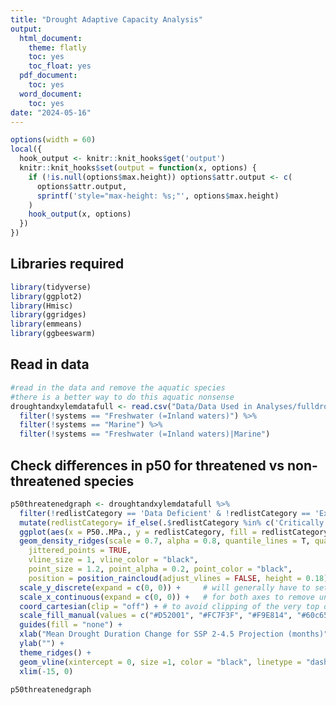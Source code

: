 ```yaml
---
title: "Drought Adaptive Capacity Analysis"
output:
  html_document:
    theme: flatly
    toc: yes
    toc_float: yes
  pdf_document:
    toc: yes
  word_document:
    toc: yes
date: "2024-05-16"
---
```



```r
options(width = 60)
local({
  hook_output <- knitr::knit_hooks$get('output')
  knitr::knit_hooks$set(output = function(x, options) {
    if (!is.null(options$max.height)) options$attr.output <- c(
      options$attr.output,
      sprintf('style="max-height: %s;"', options$max.height)
    )
    hook_output(x, options)
  })
})
```

## Libraries required

```r
library(tidyverse)
library(ggplot2)
library(Hmisc)
library(ggridges)
library(emmeans)
library(ggbeeswarm)
```

## Read in data
```r
#read in the data and remove the aquatic species
#there is a better way to do this aquatic nonsense 
droughtandxylemdatafull <- read.csv("Data/Data Used in Analyses/fulldroughtwithxylemdata.csv") %>%
  filter(!systems == "Freshwater (=Inland waters)") %>%
  filter(!systems == "Marine") %>%
  filter(!systems == "Freshwater (=Inland waters)|Marine")
```

## Check differences in p50 for threatened vs non-threatened species
```r
p50threatenedgraph <- droughtandxylemdatafull %>%
  filter(!redlistCategory == 'Data Deficient' & !redlistCategory == 'Extinct in the Wild' & !redlistCategory == 'Extinct' & !is.na(redlistCategory)) %>%
  mutate(redlistCategory= if_else(.$redlistCategory %in% c('Critically Endangered','Endangered', 'Vulnerable'), redlistCategory, "ynot threatened")) %>%
  ggplot(aes(x = P50..MPa., y = redlistCategory, fill = redlistCategory)) +
  geom_density_ridges(scale = 0.7, alpha = 0.8, quantile_lines = T, quantile_fun = mean,
    jittered_points = TRUE,
    vline_size = 1, vline_color = "black",
    point_size = 1.2, point_alpha = 0.2, point_color = "black", 
    position = position_raincloud(adjust_vlines = FALSE, height = 0.18)) + 
  scale_y_discrete(expand = c(0, 0)) +     # will generally have to set the `expand` option
  scale_x_continuous(expand = c(0, 0)) +   # for both axes to remove unneeded padding
  coord_cartesian(clip = "off") + # to avoid clipping of the very top of the top ridgeline
  scale_fill_manual(values = c("#D52001", "#FC7F3F", "#F9E814", "#60c659")) +
  guides(fill = "none") +
  xlab("Mean Drought Duration Change for SSP 2-4.5 Projection (months)") +
  ylab("") +
  theme_ridges() +
  geom_vline(xintercept = 0, size =1, color = "black", linetype = "dashed") +
  xlim(-15, 0)

p50threatenedgraph
```

